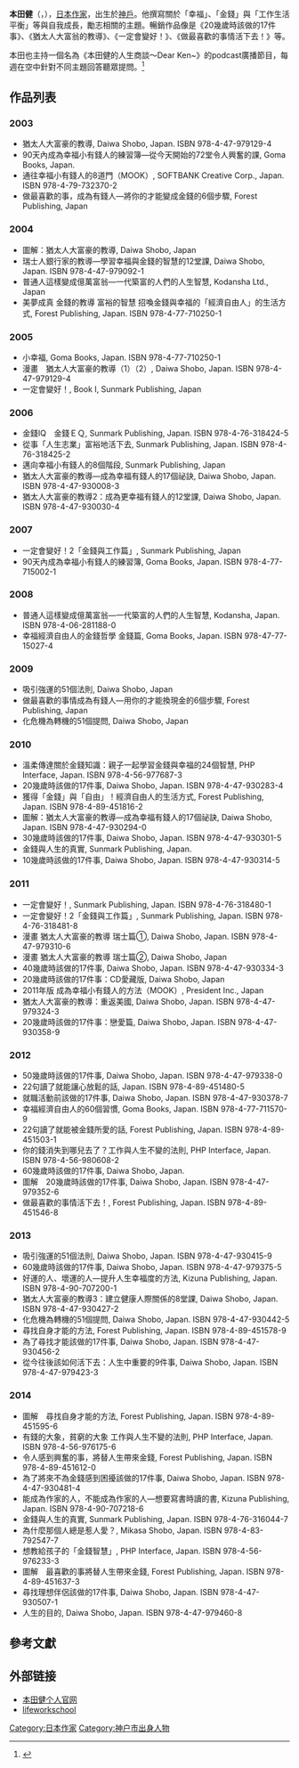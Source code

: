 {{multiple issues|
{{blpsources|time=2015-02-06T09:57:58+00:00}}
{{copyedit|time=2015-02-06T09:57:58+00:00}}
{{roughtranslation|time=2015-02-06T09:57:58+00:00}}
}}
'''本田健'''（{{Jpn|j=本田 健|kana=ほんだ けん|rm=Honda Ken}}，{{Bd|1965年|8月2日}}），[[日本|日本]][[作家|作家]]，出生於[[神戶|神戶]]。他撰寫關於「幸福」、「金錢」與「工作生活平衡」等與自我成長，勵志相關的主題。暢銷作品像是《20幾歲時該做的17件事》、《猶太人大富翁的教導》、《一定會變好！》、《做最喜歡的事情活下去！》等。

本田也主持一個名為《本田健的人生商談～Dear Ken~》的podcast廣播節目，每週在空中針對不同主題回答聽眾提問。<ref>{{Cite web |url=http://www.aiueoffice.com/dearken |title=存档副本 |access-date=2015-02-06 |archive-date=2021-01-20 |archive-url=https://web.archive.org/web/20210120195234/https://www.aiueoffice.com/dearken |dead-url=no }}</ref>

== 作品列表 ==
=== 2003 ===
* 猶太人大富豪的教導, Daiwa Shobo, Japan. ISBN 978-4-47-979129-4
* 90天內成為幸福小有錢人的練習簿—從今天開始的72堂令人興奮的課, Goma Books, Japan.
* 通往幸福小有錢人的8道門（MOOK）, SOFTBANK Creative Corp., Japan. ISBN 978-4-79-732370-2
* 做最喜歡的事，成為有錢人—將你的才能變成金錢的6個步驟, Forest Publishing, Japan

=== 2004 ===
* 圖解：猶太人大富豪的教導, Daiwa Shobo, Japan
* 瑞士人銀行家的教導—學習幸福與金錢的智慧的12堂課, Daiwa Shobo, Japan. ISBN 978-4-47-979092-1
* 普通人這樣變成億萬富翁—一代築富的人們的人生智慧, Kodansha Ltd., Japan
* 美夢成真 金錢的教導 富裕的智慧 招喚金錢與幸福的「經濟自由人」的生活方式, Forest Publishing, Japan. ISBN 978-4-77-710250-1

=== 2005 ===
* 小幸福, Goma Books, Japan. ISBN 978-4-77-710250-1
* 漫畫　猶太人大富豪的教導（1）（2）, Daiwa Shobo, Japan. ISBN 978-4-47-979129-4
* 一定會變好！, Book I, Sunmark Publishing, Japan

=== 2006 ===
* 金錢IQ　金錢ＥＱ, Sunmark Publishing, Japan. ISBN 978-4-76-318424-5
* 從事「人生志業」富裕地活下去, Sunmark Publishing, Japan. ISBN 978-4-76-318425-2
* 邁向幸福小有錢人的8個階段, Sunmark Publishing, Japan
* 猶太人大富豪的教導—成為幸福有錢人的17個祕訣, Daiwa Shobo, Japan. ISBN 978-4-47-930008-3
* 猶太人大富豪的教導2：成為更幸福有錢人的12堂課, Daiwa Shobo, Japan. ISBN 978-4-47-930030-4

=== 2007 ===
* 一定會變好！2「金錢與工作篇」, Sunmark Publishing, Japan
* 90天內成為幸福小有錢人的練習簿, Goma Books, Japan. ISBN 978-4-77-715002-1

=== 2008 ===
* 普通人這樣變成億萬富翁—一代築富的人們的人生智慧, Kodansha, Japan. ISBN 978-4-06-281188-0
* 幸福經濟自由人的金錢哲學 金錢篇, Goma Books, Japan. ISBN 978-47-77-15027-4

=== 2009 ===
* 吸引強運的51個法則, Daiwa Shobo, Japan
* 做最喜歡的事情成為有錢人—用你的才能換現金的6個步驟, Forest Publishing, Japan
* 化危機為轉機的51個提問, Daiwa Shobo, Japan

=== 2010 ===
* 溫柔傳達關於金錢知識：親子一起學習金錢與幸福的24個智慧, PHP Interface, Japan. ISBN 978-4-56-977687-3
* 20幾歲時該做的17件事, Daiwa Shobo, Japan. ISBN 978-4-47-930283-4
* 獲得「金錢」與「自由」！經濟自由人的生活方式, Forest Publishing, Japan. ISBN 978-4-89-451816-2
* 圖解：猶太人大富豪的教導—成為幸福有錢人的17個祕訣, Daiwa Shobo, Japan. ISBN 978-4-47-930294-0
* 30幾歲時該做的17件事, Daiwa Shobo, Japan. ISBN 978-4-47-930301-5
* 金錢與人生的真實, Sunmark Publishing, Japan.
* 10幾歲時該做的17件事, Daiwa Shobo, Japan. ISBN 978-4-47-930314-5

=== 2011 ===
* 一定會變好！, Sunmark Publishing, Japan. ISBN 978-4-76-318480-1
* 一定會變好！2「金錢與工作篇」, Sunmark Publishing, Japan. ISBN 978-4-76-318481-8
* 漫畫 猶太人大富豪的教導 瑞士篇①, Daiwa Shobo, Japan. ISBN 978-4-47-979310-6
* 漫畫 猶太人大富豪的教導 瑞士篇②, Daiwa Shobo, Japan
* 40幾歲時該做的17件事, Daiwa Shobo, Japan. ISBN 978-4-47-930334-3
* 20幾歲時該做的17件事：CD愛藏版, Daiwa Shobo, Japan
* 2011年版 成為幸福小有錢人的方法（MOOK）, President Inc., Japan
* 猶太人大富豪的教導：重返美國, Daiwa Shobo, Japan. ISBN 978-4-47-979324-3
* 20幾歲時該做的17件事：戀愛篇, Daiwa Shobo, Japan. ISBN 978-4-47-930358-9

=== 2012 ===
* 50幾歲時該做的17件事, Daiwa Shobo, Japan. ISBN 978-4-47-979338-0
* 22句讀了就能讓心放鬆的話, Japan. ISBN 978-4-89-451480-5
* 就職活動前該做的17件事, Daiwa Shobo, Japan. ISBN 978-4-47-930378-7
* 幸福經濟自由人的60個習慣, Goma Books, Japan. ISBN 978-4-77-711570-9
* 22句讀了就能被金錢所愛的話, Forest Publishing, Japan. ISBN 978-4-89-451503-1
* 你的錢消失到哪兒去了？工作與人生不變的法則, PHP Interface, Japan. ISBN 978-4-56-980608-2
* 60幾歲時該做的17件事, Daiwa Shobo, Japan.
* 圖解　20幾歲時該做的17件事, Daiwa Shobo, Japan. ISBN 978-4-47-979352-6
* 做最喜歡的事情活下去！, Forest Publishing, Japan. ISBN 978-4-89-451546-8

=== 2013 ===
* 吸引強運的51個法則, Daiwa Shobo, Japan. ISBN 978-4-47-930415-9
* 60幾歲時該做的17件事, Daiwa Shobo, Japan. ISBN 978-4-47-979375-5
* 好運的人、壞運的人—提升人生幸福度的方法, Kizuna Publishing, Japan. ISBN 978-4-90-707200-1
* 猶太人大富豪的教導3：建立健康人際關係的8堂課, Daiwa Shobo, Japan. ISBN 978-4-47-930427-2
* 化危機為轉機的51個提問, Daiwa Shobo, Japan. ISBN 978-4-47-930442-5
* 尋找自身才能的方法, Forest Publishing, Japan. ISBN 978-4-89-451578-9
* 為了尋找才能該做的17件事, Daiwa Shobo, Japan. ISBN 978-4-47-930456-2
* 從今往後該如何活下去：人生中重要的9件事, Daiwa Shobo, Japan. ISBN 978-4-47-979423-3

=== 2014 ===
* 圖解　尋找自身才能的方法, Forest Publishing, Japan. ISBN 978-4-89-451595-6
* 有錢的大象，貧窮的大象 工作與人生不變的法則, PHP Interface, Japan. ISBN 978-4-56-976175-6
* 令人感到興奮的事，將替人生帶來金錢, Forest Publishing, Japan. ISBN 978-4-89-451612-0
* 為了將來不為金錢感到困擾該做的17件事, Daiwa Shobo, Japan. ISBN 978-4-47-930481-4
* 能成為作家的人，不能成為作家的人—想要寫書時讀的書, Kizuna Publishing, Japan. ISBN 978-4-90-707218-6
* 金錢與人生的真實, Sunmark Publishing, Japan. ISBN 978-4-76-316044-7
* 為什麼那個人總是惹人愛？, Mikasa Shobo, Japan. ISBN 978-4-83-792547-7
* 想教給孩子的「金錢智慧」, PHP Interface, Japan. ISBN 978-4-56-976233-3
* 圖解　最喜歡的事將替人生帶來金錢, Forest Publishing, Japan. ISBN 978-4-89-451637-3
* 尋找理想伴侶該做的17件事, Daiwa Shobo, Japan. ISBN 978-4-47-930507-1
* 人生的目的, Daiwa Shobo, Japan. ISBN 978-4-47-979460-8

==參考文獻==
{{reflist}}

==外部链接==
*[http://www.aiueoffice.com/ 本田健个人官网] {{Wayback|url=http://www.aiueoffice.com/ |date=20210312233844 }}
*[https://web.archive.org/web/20200511074859/http://www.lifeworkschool.com/ lifeworkschool]

{{Authority control}}
{{DEFAULTSORT:Honda Ken}}
[[Category:日本作家|Category:日本作家]]
[[Category:神户市出身人物|Category:神户市出身人物]]